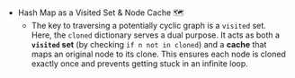 - Hash Map as a Visited Set & Node Cache 🗺️
    - The key to traversing a potentially cyclic graph is a `visited` set. Here, the `cloned` dictionary serves a dual purpose. It acts as both a **`visited` set** (by checking `if n not in cloned`) and a **cache** that maps an original node to its clone. This ensures each node is cloned exactly once and prevents getting stuck in an infinite loop.